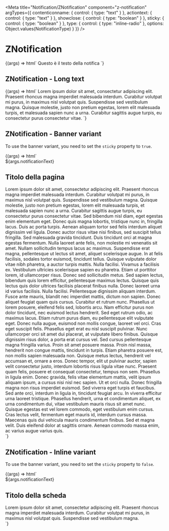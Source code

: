 
<Meta
  title="Notification/ZNotification"
  component="z-notification"
  argTypes={{
    contenticonname: { control: { type: "text" } },
    actiontext: { control: { type: "text" } },
    showclose: { control: { type: "boolean" } },
    sticky: { control: { type: "boolean" } },
    type: {
      control: { type: "inline-radio" },
      options: Object.values(NotificationType)
    }
  }}
/>

# ZNotification

<Canvas>
  <Story name="ZNotification"
    args={{
      contenticonname: "checkmark-circle-filled",
      actiontext: "Annulla",
      showclose: false,
      sticky: false,
      type: NotificationType.success,
    }}
  >
    {(args) => html`
      <z-notification
        .contenticonname=${args.contenticonname}
        .actiontext=${args.actiontext}
        .type=${args.type}
        .showclose=${args.showclose}
        .sticky=${args.sticky}
      >
        Questo è il testo della notifica
      </z-notification>
    `}
  </Story>
</Canvas>

## ZNotification - Long text

<Canvas>
  <Story name="ZNotification with long text"
    args={{
      contenticonname: "checkmark-circle-filled",
      actiontext: "Annulla",
      showclose: false,
      sticky: false,
      type: NotificationType.success,
    }}
  >
    {(args) => html`
      <z-notification
        .contenticonname=${args.contenticonname}
        .actiontext=${args.actiontext}
        .type=${args.type}
        .showclose=${args.showclose}
        .sticky=${args.sticky}
      >
        Lorem ipsum dolor sit amet, consectetur adipiscing elit. Praesent rhoncus magna imperdiet malesuada interdum. Curabitur volutpat mi purus, in maximus nisl volutpat quis.
      Suspendisse sed vestibulum magna. Quisque molestie, justo non pretium egestas, lorem elit malesuada turpis, et malesuada sapien nunc a urna. Curabitur sagittis augue turpis, eu consectetur purus consectetur vitae.
      </z-notification>
    `}
  </Story>
</Canvas>

## ZNotification - Banner variant
To use the banner variant, you need to set the `sticky` property to `true`.

<Canvas>
  <Story name="Banner ZNotification"
    args={{
      contenticonname: "checkmark-circle-filled",
      actiontext: "Annulla",
      showclose: false,
      type: NotificationType.success,
      notificationText: "Questo è il testo della notifica"
    }}
    parameters={{
      controls: {
        exclude: ["sticky"]
      }
    }}
  >
    {(args) => html`
      <div class="banner-notification-demo">
        <z-app-topbar>
          <z-logo slot="logo" width="138" height="36"></z-logo>
        </z-app-topbar>
        <z-notification
          .contenticonname=${args.contenticonname}
          .actiontext=${args.actiontext}
          .type=${args.type}
          .showclose=${args.showclose}
          sticky="true"
        >
          ${args.notificationText}
        </z-notification>
        <h2 class="heading-1-sb">Titolo della pagina</h2>
        <div class="body-1">Lorem ipsum dolor sit amet, consectetur adipiscing elit. Praesent rhoncus magna imperdiet malesuada interdum. Curabitur volutpat mi purus, in maximus nisl volutpat quis.
        Suspendisse sed vestibulum magna. Quisque molestie, justo non pretium egestas, lorem elit malesuada turpis, et malesuada sapien nunc a urna. Curabitur sagittis augue turpis, eu consectetur purus consectetur vitae.
        Sed bibendum nisl diam, eget egestas enim elementum eget. Donec quis magna lobortis, tristique nunc in, fringilla lacus. Duis ac porta turpis. Aenean aliquam tortor sed felis interdum aliquet dignissim vel ligula.
        Donec auctor risus vitae nisi finibus, sed suscipit tellus fringilla. Sed malesuada gravida tincidunt. Duis tincidunt orci at magna egestas fermentum. Nulla laoreet ante felis, non molestie mi venenatis sit amet.
        Nullam sollicitudin tempus lacus ac maximus.
        Suspendisse erat magna, pellentesque ut lectus sit amet, aliquet scelerisque augue. In at felis facilisis, sodales tortor euismod, tincidunt tellus. Quisque vulputate dolor vitae nibh pharetra, a auctor turpis mattis.
        Nulla facilisi. Vivamus a facilisis ex. Vestibulum ultricies scelerisque sapien eu pharetra. Etiam ut porttitor lorem, id ullamcorper risus. Donec sed sollicitudin metus.
        Sed sapien lectus, bibendum quis lorem efficitur, pellentesque maximus lectus. Quisque quis lectus quis dolor ultrices facilisis placerat finibus nulla.
        Donec laoreet urna id varius facilisis. Nulla facilisi. Pellentesque dignissim aliquam interdum.
        Fusce ante mauris, blandit nec imperdiet mattis, dictum non sapien. Donec aliquet feugiat quam quis cursus. Curabitur et rutrum nunc. Phasellus ut lorem posuere, eleifend felis sed, lobortis arcu.
        Nam efficitur purus non dolor tincidunt, nec euismod lectus hendrerit. Sed eget rutrum odio, ac maximus lacus. Etiam rutrum purus diam, eu pellentesque elit vulputate eget.
        Donec nulla augue, euismod non mollis congue, laoreet vel orci. Cras eget suscipit felis. Phasellus eget erat eu nisl suscipit pulvinar. Nunc ullamcorper orci sit amet dui placerat, at vulputate libero finibus.
        Quisque dignissim risus dolor, a porta erat cursus vel. Sed cursus pellentesque magna fringilla varius. Proin sit amet posuere massa. Proin nisl massa, hendrerit non congue mattis, tincidunt in turpis.
        Etiam pharetra posuere est, non mollis sapien malesuada non. Quisque metus lectus, hendrerit vel accumsan et, ornare a eros.
        Donec tempor, elit ut pulvinar auctor, sapien velit consectetur justo, interdum lobortis risus ligula vitae nunc. Praesent quam felis, posuere et consequat consectetur, tempus non sem.
        Phasellus in ligula enim. Donec gravida, felis vitae elementum mattis, velit ipsum aliquam ipsum, a cursus nisi nisl nec sapien.
        Ut et orci nulla. Donec fringilla magna non risus imperdiet euismod. Sed viverra eget turpis et faucibus. Sed ante orci, interdum in ligula in, tincidunt feugiat arcu.
        In viverra efficitur urna laoreet tristique. Phasellus hendrerit, urna et condimentum aliquet, ex urna condimentum dui, vitae vestibulum mauris risus sit amet nunc.
        Quisque egestas est vel lorem commodo, eget vestibulum enim cursus. Cras lectus velit, fermentum eget mauris id, interdum cursus massa. Maecenas quis dui vehicula mauris condimentum finibus.
        Sed et magna velit. Duis eleifend dolor at sagittis ornare. Aenean commodo massa enim, ac varius augue varius quis.</div>
      </div>
    `}
  </Story>
</Canvas>

## ZNotification - Inline variant
To use the banner variant, you need to set the `sticky` property to `false`.

<Canvas>
  <Story name="Inline ZNotification"
    args={{
      contenticonname: "checkmark-circle-filled",
      actiontext: "Annulla",
      showclose: false,
      type: NotificationType.success,
      notificationText: "Questo è il testo della notifica",
    }}
    parameters={{
      controls: {
        exclude: ["sticky"]
      }
    }}
  >
    {(args) => html`
      <div class="inline-notification-demo">
        <z-notification
          contenticonname=${args.contenticonname}
          actiontext=${args.actiontext}
          type=${args.type}
          showclose=${args.showclose}
          sticky="false"
        >
          ${args.notificationText}
        </z-notification>
        <div class="content">
          <h2 class="heading-1">Titolo della scheda</h2>
          <div class="body-1">Lorem ipsum dolor sit amet, consectetur adipiscing elit. Praesent rhoncus magna imperdiet malesuada interdum. Curabitur volutpat mi purus, in maximus nisl volutpat quis.
          Suspendisse sed vestibulum magna.</div>
        </div>
      </div>
    `}
  </Story>
</Canvas>

<ArgsTable of="z-notification" />
